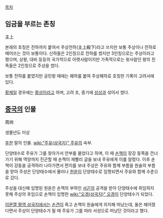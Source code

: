 [[목차]]
== 임금을 부르는 존칭 ==
主上

본래의 호칭은 전하까지 붙여서 주상전하(主上殿下)라고 쓰지만 보통 주상이나 전하로 떼어쓰는 것이 보통이다. 신하들은 2인칭으로 전하를 썼지만 3인칭으로는 주상이라고 했으며, 상왕, 대비 등등의 국가적으로 아랫사람이지만 가족적으로는 윗사람인 왕의 친족들은 2인칭으로 주상을 썼다.

보통 전하를 붙였지만 공민왕 때에는 폐하를 붙여 주상폐하로 호칭한 기록이 고려사에 있다.

[[황제]]일 경우에는 [[황상]]이라고 하며, 고려 초, 중기에 [[성상]]과 섞어서 썼다.

== [[중국]]의 인물 ==
周尙

생몰년도 미상

[[후한]] 말의 인물. [[wiki:"주유(삼국지)" 주유]]의 숙부.

단양태수로 주유가 그를 찾아가서 안부를 물었다고 하며, 이 때 [[손책]]이 장강 동쪽을 건너가기 위해 역양까지 진군할 때 손책이 재빨리 글을 보내 주유에게 이를 알렸다. 이후 손책이 강동을 공격하러 나아가면서 편지를 보내 주상은 주유와 함께 부름을 원술의 부름을 받아 주상은 단양태수에서 물러나 [[원윤]]이 단양태수로 임명되면서 주유와 함께 수춘으로 갔다.

주상을 대신해 임명된 원윤은 손책의 부하인 [[서곤]]의 공격을 받아 단양태수에 취임하지 못해 주상의 후임으로 손책이 임명한 [[wiki:"오경(삼국지)" 오경]]이 단양태수가 되었다.

[[이문열 평역 삼국지]]에서는 [[손견]]이 죽고 손책이 원술에게 의지해 떠났는데, 둘은 헤어졌다면서 주상이 단양태수가 될 때 주유가 그를 따라 서성으로 떠났던 것이라고 했다.
